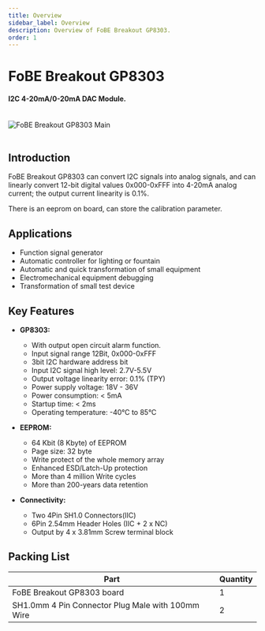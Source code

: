 ```yaml
---
title: Overview
sidebar_label: Overview
description: Overview of FoBE Breakout GP8303.
order: 1
---
```


# FoBE Breakout GP8303

#### I2C 4-20mA/0-20mA DAC Module.

<br/>
<div style={{ textAlign: 'center' }}>
  <img src="/img/products/f2209-1a.main.png" alt="FoBE Breakout GP8303 Main" style={{ width: '80%', height: 'auto' }} />
</div>
<br/>

## Introduction

FoBE Breakout GP8303 can convert I2C signals into analog signals, and can linearly convert 12-bit digital values 0x000-0xFFF into 4-20mA analog current; the output current linearity is 0.1%.

There is an eeprom on board, can store the calibration parameter.

## Applications
- Function signal generator
- Automatic controller for lighting or fountain
- Automatic and quick transformation of small equipment
- Electromechanical equipment debugging
- Transformation of small test device

## Key Features

*   **GP8303:**
    - With output open circuit alarm function.
    - Input signal range 12Bit, 0x000-0xFFF
    - 3bit I2C hardware address bit
    - Input I2C signal high level: 2.7V-5.5V
    - Output voltage linearity error: 0.1% (TPY)
    - Power supply voltage: 18V - 36V
    - Power consumption: < 5mA
    - Startup time: < 2ms
    - Operating temperature: -40°C to 85°C

*   **EEPROM:**
    - 64 Kbit (8 Kbyte) of EEPROM
    - Page size: 32 byte
    - Write protect of the whole memory array
    - Enhanced ESD/Latch-Up protection
    - More than 4 million Write cycles
    - More than 200-years data retention

*   **Connectivity:**
    -  Two 4Pin SH1.0 Connectors(IIC)
    -  6Pin 2.54mm Header Holes (IIC + 2 x NC)
    -  Output by 4 x 3.81mm Screw terminal block


## Packing List

|Part                           |Quantity |
|-------------------------------|---------|
|FoBE Breakout GP8303 board |1        |
|SH1.0mm 4 Pin Connector Plug Male with 100mm Wire  |2        |